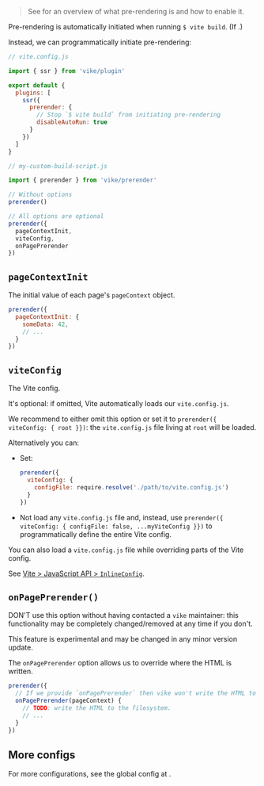 
> See <Link href="/pre-rendering" /> for an overview of what pre-rendering is and how to enable it.

Pre-rendering is automatically initiated when running `$ vite build`. (If <Link text="pre-rendering is enabled" href="/pre-rendering#how-to-pre-render" />.)

Instead, we can programmatically initiate pre-rendering:

```js
// vite.config.js

import { ssr } from 'vike/plugin'

export default {
  plugins: [
    ssr({
      prerender: {
        // Stop `$ vite build` from initiating pre-rendering
        disableAutoRun: true
      }
    })
  ]
}
```
```js
// my-custom-build-script.js

import { prerender } from 'vike/prerender'

// Without options
prerender()

// All options are optional
prerender({
  pageContextInit,
  viteConfig,
  onPagePrerender
})
```


## `pageContextInit`

The initial value of each page's `pageContext` object.

```js
prerender({
  pageContextInit: {
    someData: 42,
    // ...
  }
})
```

## `viteConfig`

The Vite config.

It's optional: if omitted, Vite automatically loads our `vite.config.js`.

We recommend to either omit this option or set it to `prerender({ viteConfig: { root }})`: the `vite.config.js` file living at `root` will be loaded.

Alternatively you can:
 - Set:
   ```js
   prerender({
     viteConfig: {
       configFile: require.resolve('./path/to/vite.config.js')
     }
   })
   ```
 - Not load any `vite.config.js` file and, instead, use `prerender({ viteConfig: { configFile: false, ...myViteConfig }})` to programmatically define the entire Vite config.

You can also load a `vite.config.js` file while overriding parts of the Vite config.

See [Vite > JavaScript API > `InlineConfig`](https://vitejs.dev/guide/api-javascript.html#inlineconfig).


## `onPagePrerender()`

<Warning>DON'T use this option without having contacted a `vike` maintainer: this functionality may be completely changed/removed at any time if you don't.</Warning>

<Warning>This feature is experimental and may be changed in any minor version update.</Warning>

The `onPagePrerender` option allows us to override where the HTML is written.

```js
prerender({
  // If we provide `onPagePrerender` then vike won't write the HTML to the filesystem
  onPagePrerender(pageContext) {
    // TODO: write the HTML to the filesystem.
    // ...
  }
})
```


## More configs

For more configurations, see the global config at <Link href="/prerender-config" />.
